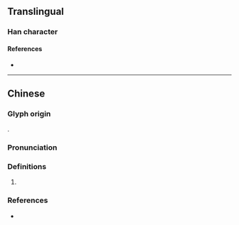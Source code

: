 {{character info}}
==Translingual==

===Han character===
{{Han char|rn=38|rad=女|as=09|sn=12|four=44456|canj=VDMQ|ids=⿰女韋}}

====References====
* {{Han ref|kx=0266.120|dkj=06473|dj=0533.180|hdz=21069.130|uh=5A81|ud=23169}}

----

==Chinese==
{{zh-forms|s=𫰍}}

===Glyph origin===
{{Han etym}}
{{Han compound|女|韋|ls=psc|c1=s|c2=p}}.

===Pronunciation===
{{zh-pron
|m=wéi
|c=wai4
|mc=y
|oc=y
|cat=
}}

===Definitions===
{{zh-hanzi}}

# {{rfdef|zh}}

===References===
* {{R:yue:Hanzi}}